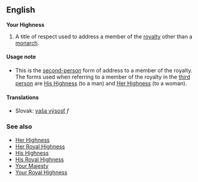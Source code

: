 ==English==

'''Your Highness'''

#A title of respect used to address a member of the [[royalty]] other than a [[monarch]].

====Usage note====
*This is the [[second-person]] form of address to a member of the royalty.  The forms used when referring to a member of the royalty in the [[third person]] are [[His Highness]] (to a man) and [[Her Highness]] (to a woman).

==== Translations ====
*Slovak: [[vaša výsosť]] ''f''

=== See also ===
*[[Her Highness]]
*[[Her Royal Highness]]
*[[His Highness]]
*[[His Royal Highness]]
*[[Your Majesty]]
*[[Your Royal Highness]]
